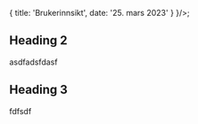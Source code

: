 
<Meta
  title='Brukerinnsikt'
  description=''
/>

  {
    title: 'Brukerinnsikt',
    date: '25. mars 2023'
  }
}/>;

## Heading 2
asdfadsfdasf

## Heading 3
fdfsdf

